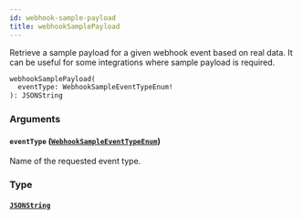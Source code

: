 ```yaml
---
id: webhook-sample-payload
title: webhookSamplePayload
---
```



Retrieve a sample payload for a given webhook event based on real data. It can be useful for some integrations where sample payload is required.

```graphql
webhookSamplePayload(
  eventType: WebhookSampleEventTypeEnum!
): JSONString
```


### Arguments

#### `eventType` ([`WebhookSampleEventTypeEnum`](../../../developer/api-reference/enums/webhook-sample-event-type-enum))

Name of the requested event type.


### Type

#### [`JSONString`](../../../developer/api-reference/scalars/jsonstring) 






